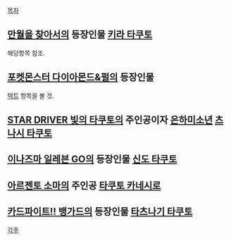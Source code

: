 [[목차]]

== [[만월을 찾아서]]의 등장인물 [[키라 타쿠토]] ==
해당항목 참조.

== [[포켓몬스터 다이아몬드&펄]]의 등장인물 ==
[[택트]] 항목을 볼 것.

== [[STAR DRIVER 빛의 타쿠토]]의 주인공이자 '''[[은하미소년]]'''  [[츠나시 타쿠토]] ==

== [[이나즈마 일레븐 GO]]의 등장인물 [[신도 타쿠토]] ==

== [[아르젠토 소마]]의 주인공 [[타쿠토 카네시로]] ==

== [[카드파이트!! 뱅가드]]의 등장인물 [[타츠나기 타쿠토]] ==

[[각주]]
